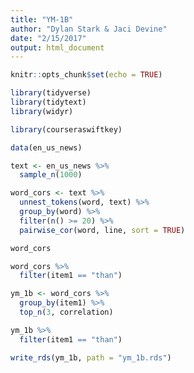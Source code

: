 ```yaml
---
title: "YM-1B"
author: "Dylan Stark & Jaci Devine"
date: "2/15/2017"
output: html_document
---
```


```r
knitr::opts_chunk$set(echo = TRUE)
```

```r
library(tidyverse)
library(tidytext)
library(widyr)

library(courseraswiftkey)
```

```r
data(en_us_news)
```

```r
text <- en_us_news %>%
  sample_n(1000)
```

```r
word_cors <- text %>%
  unnest_tokens(word, text) %>%
  group_by(word) %>%
  filter(n() >= 20) %>%
  pairwise_cor(word, line, sort = TRUE)

word_cors
```

```r
word_cors %>%
  filter(item1 == "than")
```

```r
ym_1b <- word_cors %>%
  group_by(item1) %>%
  top_n(3, correlation)

ym_1b %>%
  filter(item1 == "than")
```

```r
write_rds(ym_1b, path = "ym_1b.rds")
```


